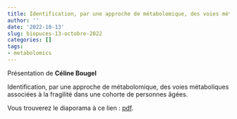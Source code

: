```yaml
---
title: Identification, par une approche de métabolomique, des voies métaboliques associées à la fragilité dans une cohorte de personnes âgées, Céline Bougel
author: ''
date: '2022-10-13'
slug: biopuces-13-octobre-2022
categories: []
tags: 
- metabolomics
---
```


Présentation de **Céline Bougel** 

Identification, par une approche de métabolomique, des voies métaboliques associées à la fragilité dans une cohorte de personnes âgées.

Vous trouverez le diaporama à ce lien : [pdf](/diapos/MetaMob_Biopuces_diapo.pdf).